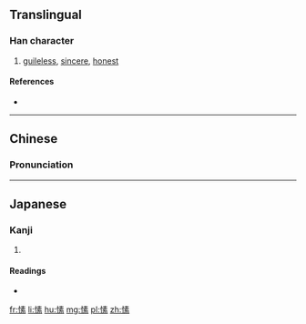 ==Translingual==

===Han character===
{{Han char|rn=61|rad=心|as=10|sn=13|four=9509<sub>3</sub>|canj=心手一火 (PQMF)|ids=⿰[[忄]][[素]]}}

# [[guileless]], [[sincere]], [[honest]]

====References====
* {{Han ref|kx=0396.120|dkj=10986|dj=0734.190|hdz=42335.100|uh=612B|ud=24875|bh=DD68|bd=56680}}

----

==Chinese==
{{zh-hanzi-box|[[愫]]}}

===Pronunciation===
{{zh-pron
|m=sù
|c=sou3
|mc=
|oc=
|ma=
|cat=a
}}

----

==Japanese==

===Kanji===
{{ja-kanji|grade=|rs=心10}}

# {{defn|lang=ja|sort=心10}}

====Readings====
* {{ja-readings|on=[[そ]] (so)|kun=[[まこと]] (makoto)}}

[[fr:愫]]
[[li:愫]]
[[hu:愫]]
[[mg:愫]]
[[pl:愫]]
[[zh:愫]]